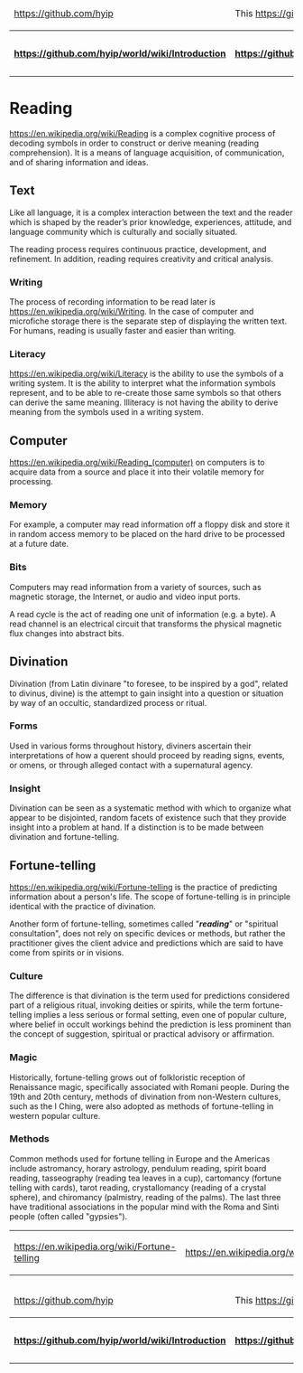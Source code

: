 <table>
  <thead>
    <tr>
      <td>[[<img src="https://avatars1.githubusercontent.com/u/8466209?v=3&s=20" class="avatar">|https://github.com/hyip]]</td><td colspan="8">This [[wiki|https://github.com/hyip/info/wiki]] is courtesy of <strong>[[The HYIP Project|https://github.com/hyip]]</strong>. Find all of them on <strong>[[The Project Map|https://github.com/hyip/info/wiki/maps#project-map]]</strong>.</td>   
    </tr>
  </thead>
  <tbody>
    <tr>
      <th>[[:arrow_double_up:|https://github.com/hyip/world/wiki/Introduction]]</th>
      <th>[[:arrow_up_small:|https://github.com/hyipworld/hyipworld.github.io/wiki/Introduction]]</th>
      <th>[[Introduction|:rewind:]] [[Introduction|Intro]]</th>
      <th>[[Writing|:arrow_backward:]] [[Writing|Prev]]</th>
      <th>[[Reading|:repeat:]] [[Reading|Reload]]</th>
      <th>[[Discussion|Next]] [[Discussion|:arrow_forward:]]</th>
      <th>[[maps|Last]] [[maps|:fast_forward:]]</th>
      <th>[[:arrow_down_small:|https://github.com/hyip/rating]]</th>
      <th>[[:arrow_double_down:|https://github.com/hyip/rating/wiki/Introduction]]</th>
    </tr>
  </tbody>
</table>
= Reading =
[[Reading|https://en.wikipedia.org/wiki/Reading]] is a complex cognitive process of decoding symbols in order to construct or derive meaning (reading comprehension). It is a means of language acquisition, of communication, and of sharing information and ideas. 

== Text ==
Like all language, it is a complex interaction between the text and the reader which is shaped by the reader’s prior knowledge, experiences, attitude, and language community which is culturally and socially situated. 

The reading process requires continuous practice, development, and refinement. In addition, reading requires creativity and critical analysis.
=== Writing ===
The process of recording information to be read later is [[writing|https://en.wikipedia.org/wiki/Writing]]. In the case of computer and microfiche storage there is the separate step of displaying the written text. For humans, reading is usually faster and easier than writing.
=== Literacy ===
[[Literacy|https://en.wikipedia.org/wiki/Literacy]] is the ability to use the symbols of a writing system. It is the ability to interpret what the information symbols represent, and to be able to re-create those same symbols so that others can derive the same meaning. Illiteracy is not having the ability to derive meaning from the symbols used in a writing system.
== Computer ==
[[Reading|https://en.wikipedia.org/wiki/Reading_(computer)]] on computers is to acquire data from a source and place it into their volatile memory for processing. 
=== Memory ===
For example, a computer may read information off a floppy disk and store it in random access memory to be placed on the hard drive to be processed at a future date. 
=== Bits ===
Computers may read information from a variety of sources, such as magnetic storage, the Internet, or audio and video input ports.

A read cycle is the act of reading one unit of information (e.g. a byte). A read channel is an electrical circuit that transforms the physical magnetic flux changes into abstract bits. 
== Divination ==
Divination (from Latin divinare "to foresee, to be inspired by a god", related to divinus, divine) is the attempt to gain insight into a question or situation by way of an occultic, standardized process or ritual. 
=== Forms ===
Used in various forms throughout history, diviners ascertain their interpretations of how a querent should proceed by reading signs, events, or omens, or through alleged contact with a supernatural agency.
=== Insight ===
Divination can be seen as a systematic method with which to organize what appear to be disjointed, random facets of existence such that they provide insight into a problem at hand. If a distinction is to be made between divination and fortune-telling.
== Fortune-telling ==
[[Fortune-telling|https://en.wikipedia.org/wiki/Fortune-telling]] is the practice of predicting information about a person's life. The scope of fortune-telling is in principle identical with the practice of divination. 

Another form of fortune-telling, sometimes called "'''''reading'''''" or "spiritual consultation", does not rely on specific devices or methods, but rather the practitioner gives the client advice and predictions which are said to have come from spirits or in visions.
=== Culture === 
The difference is that divination is the term used for predictions considered part of a religious ritual, invoking deities or spirits, while the term fortune-telling implies a less serious or formal setting, even one of popular culture, where belief in occult workings behind the prediction is less prominent than the concept of suggestion, spiritual or practical advisory or affirmation.
=== Magic ===
Historically, fortune-telling grows out of folkloristic reception of Renaissance magic, specifically associated with Romani people. During the 19th and 20th century, methods of divination from non-Western cultures, such as the I Ching, were also adopted as methods of fortune-telling in western popular culture.
=== Methods ===
Common methods used for fortune telling in Europe and the Americas include astromancy, horary astrology, pendulum reading, spirit board reading, tasseography (reading tea leaves in a cup), cartomancy (fortune telling with cards), tarot reading, crystallomancy (reading of a crystal sphere), and chiromancy (palmistry, reading of the palms). The last three have traditional associations in the popular mind with the Roma and Sinti people (often called "gypsies").

<table>
    <tr>
      <td>[[<img src="https://tophyipmonitor.files.wordpress.com/2015/11/chart_of_the_hand.png?h=300">|https://en.wikipedia.org/wiki/Fortune-telling]]</td>
      <td>[[<img src="https://tophyipmonitor.files.wordpress.com/2015/11/the_zodiac_man.jpg?h=300">|https://en.wikipedia.org/wiki/Astrology]]</td>
      <td>[[<img src="https://tophyipmonitor.files.wordpress.com/2015/11/fengshui_compass1.jpg?h=300">|https://en.wikipedia.org/wiki/Feng_shui]]</td>   
  </tr>
</table>

<table>
  <thead>
    <tr>
      <td>[[<img src="https://avatars1.githubusercontent.com/u/8466209?v=3&s=20" class="avatar">|https://github.com/hyip]]</td><td colspan="8">This [[wiki|https://github.com/hyip/info/wiki]] is courtesy of <strong>[[The HYIP Project|https://github.com/hyip]]</strong>. Find all of them on <strong>[[The Project Map|https://github.com/hyip/info/wiki/maps#project-map]]</strong>.</td>   
    </tr>
  </thead>
  <tbody>
    <tr>
      <th>[[:arrow_double_up:|https://github.com/hyip/world/wiki/Introduction]]</th>
      <th>[[:arrow_up_small:|https://github.com/hyipworld/hyipworld.github.io/wiki/Introduction]]</th>
      <th>[[Introduction|:rewind:]] [[Introduction|Intro]]</th>
      <th>[[Writing|:arrow_backward:]] [[Writing|Prev]]</th>
      <th>[[Reading|:repeat:]] [[Reading|Reload]]</th>
      <th>[[Discussion|Next]] [[Discussion|:arrow_forward:]]</th>
      <th>[[maps|Last]] [[maps|:fast_forward:]]</th>
      <th>[[:arrow_down_small:|https://github.com/hyip/rating]]</th>
      <th>[[:arrow_double_down:|https://github.com/hyip/rating/wiki/Introduction]]</th>
    </tr>
  </tbody>
</table>